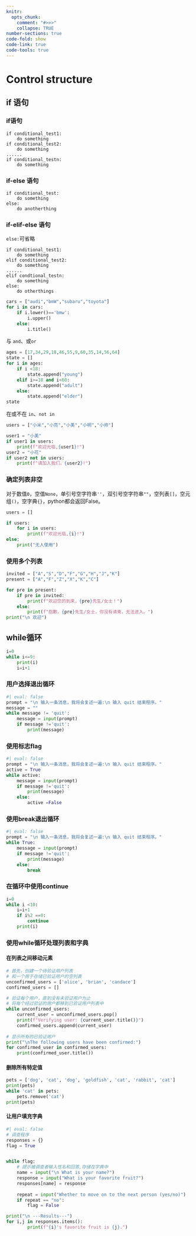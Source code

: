 ```yaml
---
knitr: 
  opts_chunk: 
    comment: "#>>>"
    collapse: TRUE
number-sections: true
code-fold: show
code-link: true
code-tools: true
---
```


# Control structure

## if 语句

### if语句

```         
if conditional_test1:
    do something
if conditional_test2:
    do something
......
if conditional_testn:
    do something
```

### if-else 语句

```         
if conditional_test:
    do something
else:
    do anotherthing
```

### if-elif-else 语句

`else:`可省略

```         
if conditional_test1:
    do something
elif conditional_test2:
    do something
......
elif condtional_testn:
    do something
else:
    do otherthings
```

```python
cars = ["audi","bmW","subaru","toyota"] 
for i in cars: 
    if i.lower()=='bmw': 
        i.upper() 
    else: 
        i.title()
```

与 `and`、或`or`

```python
ages = [17,34,29,18,46,55,9,60,35,14,56,64] 
state = [] 
for i in ages: 
    if i <18: 
        state.append("young") 
    elif i>=18 and i<60: 
        state.append("adult") 
    else: 
        state.append("elder") 
state
```

在或不在 `in`、`not in`

```python
users = ["小米","小亮","小美","小明","小帅"]

user1 = "小美" 
if user1 in users:
    print(f"欢迎光临,{user1}!")
user2 = "小花"
if user2 not in users:
    print(f"请加入我们，{user2}!")
```

### 确定列表非空

对于数值`0`，空值`None`，单引号空字符串`''`，双引号空字符串`""`，空列表`[]`，空元组`()`，空字典`{}`，python都会返回False。

```python
users = []

if users:
    for i in users:
        print(f"欢迎光临,{i}!")
else:
    print("无人使用")
```

### 使用多个列表

```python
invited = ["A","S","D","F","G","H","J","K"]
present = ["A","F","Z","X","K","C"]

for pre in present:
    if pre in invited:
        print(f"欢迎您的到来，{pre}先生/女士！")
    else:
        print(f"抱歉，{pre}先生/女士，你没有请柬，无法进入。")
print("\n 欢迎")
```

## while循环

```python
i=0
while i<=9:
    print(i)
    i=i+1
```

### 用户选择退出循环

```python
#| eval: false
prompt = "\n 输入一条消息，我将会复述一遍:\n 输入 quit 结束程序。"
message = ""
while message != 'quit':
    message = input(prompt)
    if message !='quit':
        print(message)
```

### 使用标志flag

```python
#| eval: false
prompt = "\n 输入一条消息，我将会复述一遍:\n 输入 quit 结束程序。"
active = True
while active:
    message = input(prompt)
    if message !='quit':
        print(message)
    else:
        active =False
```

### 使用break退出循环

```python
#| eval: false
prompt = "\n 输入一条消息，我将会复述一遍:\n 输入 quit 结束程序。"
while True:
    message = input(prompt)
    if message !='quit':
        print(message)
    else:
        break
```

### 在循环中使用continue

```python
i=0
while i <10:
    i=i+1
    if i%2 ==0:
        continue
    print(i)
```

### 使用while循环处理列表和字典

#### 在列表之间移动元素

```python
# 首先，创建一个待验证用户列表 
# 和一个用于存储已验证用户的空列表
unconfirmed_users = ['alice', 'brian', 'candace'] 
confirmed_users = [] 

# 验证每个用户，直到没有未验证用户为止
# 将每个经过验证的用户都移到已验证用户列表中
while unconfirmed_users:
    current_user = unconfirmed_users.pop() 
    print(f"Verifying user: {current_user.title()}")
    confirmed_users.append(current_user) 
    
# 显示所有的已验证用户 
print("\nThe following users have been confirmed:") 
for confirmed_user in confirmed_users: 
    print(confirmed_user.title())

```

#### 删除所有特定值

```python
pets = ['dog', 'cat', 'dog', 'goldfish', 'cat', 'rabbit', 'cat']
print(pets)
while 'cat' in pets: 
    pets.remove('cat')
print(pets)
```

#### 让用户填充字典

```python
#| eval: false
# 调查程序
responses = {}
flag = True


while flag:
    # 提示被调查者输入性名和回答,存储在字典中
    name = input("\n What is your name?")
    response = input("What is your favorite fruit?")
    responses[name] = response
    
    repeat = input("Whether to move on to the next person (yes/no)")
    if repeat == "no":
        flag = False

print("\n ---Results---")
for i,j in responses.items():
        print(f"{i}'s favorite fruit is {j}.")
```
